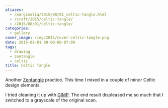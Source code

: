 ```yaml
---
aliases:
  - /marginalia/2015/08/01_celtic-tangle.html
  - /craft/2015/celtic-tangle/
  - /2015/08/01/celtic-tangle/
categories:
  - gallery
cover_image: /img/2015/cover-celtic-tangle.png
date: 2015-08-01 00:00:00-07:00
tags:
  - drawing
  - zentangle
  - celtic
title: Celtic Tangle
---
```


[Zentangle]: https://www.zentangle.com/
Another [Zentangle][] practice. This time I mixed in a couple of minor Celtic
design elements.

[GIMP]: http://www.gimp.org/
I tried cleaning it up with [GIMP][]. The end result displeased me so much
that I switched to a grayscale of the original scan.
